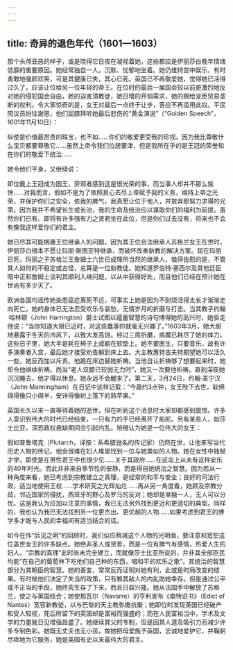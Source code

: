 ```yaml
---
---
---
```

title: 奇异的退色年代（1601—1603）
---




那个头颅丑恶的样子，或是晓得它日夜在凝视着她，这些都应是伊丽莎白晚年情绪低靡的重要原因。她经常独自一人，沉默、忧郁地坐着。她仍维持宫中娱乐，有时勇敢地强颜欢笑，可是其健康已失，其心已死。英国已不再敬爱她，觉得她已活得过久了，应该让位给另一位年轻的帝王。在位时的最后一届国会较以前更激烈地反对她的侵犯国会自由，她的迫害清教徒，她日增的开销需求，她的赐给宠臣贸易垄断的权利。令大家惊奇的是，女王对最后一点终于让步，答应不再滥用此权。平民院议员纷往谢恩，他们屈膝拜听她最后悲伤的“黄金演说”（“Golden Speech”，1601年11月10日）：

纵使是价值最昂贵的珠宝，也不如……你们的敬爱更受我的珍视。因为我比尊敬什么宝贝都要尊敬它……虽然上帝令我们位居要津，但是我所在乎的是王冠的荣誉和在你们的敬爱下统治……



她令他们平身，又继续说：

即位戴上王冠成为国王，旁观者感到这是很光荣的事，而当事人却并不那么愉快……对我而言，假如不是为了依照良心去尽上帝赋予我的义务，维持上帝之光荣，并保护你们之安全，依我的脾气，我真愿让位于他人，并放弃那努力求得的光荣，因为我并不希望长生或长治，我的生命及统治应以谋取你们的福利为前提。虽然你们已有、即将有许多强有力之贤君坐在此位，但是你们过去没有，将来也不会有像我这样爱你们的君主。



她已尽其可能搁置王位继承人的问题，因为其王位合法继承人苏格兰女王在世时，伊丽莎白根本不愿让玛丽·斯图亚特继承，而破坏改奉新教的解决方案。现在玛丽已死，玛丽之子苏格兰王詹姆士六世已成理所当然的继承人，值得告慰的是，不管其人如何的不稳定或古怪，总算是一位新教徒。她知道罗伯特·塞西尔及其他廷臣暗中正和詹姆士谈判其顺利入继问题，以从中获得好处，而且他们已经在预计她在世尚有多少天了。

欧洲各国均谣传她染患癌症离死不远，可事实上她是因为不耐烦活得太长才渐渐走向死亡。她的身体已无法忍受欢乐与哀愁，无情岁月的折磨与打击。当其教子约翰·哈林顿（John Harrington）爵士试图以蕴蓄智慧的诗句博得她的高兴时，她驱走他说：“当你知道大限已近时，对这些蠢事你就毫无兴趣了。”1603年3月，她大胆地暴露于冬天的冷风下，以致大发高烧。经过三周折磨，病魔已耗尽了她的体力。这些日子里，她大半是耗在椅子上或躺在软垫上。她不要医生，只要音乐，故有许多演奏者入宫，最后她才接受劝告躺到床上去。大主教惠特吉夫特期望她可以活久一些，她反而加以斥责。他跪在床边替她祈祷。当他自认祈祷够了想要起来时，她却令他继续祈祷。而当“老人双膝已软弱无力时”，她又一次要他祈祷。直到深夜她沉沉睡去，他才得以休息。她永远不会醒来了。第二天，3月24日，约翰·麦宁汉（John Manningham）在日记中这样记载：“今晨约3点钟，女王陛下去世，软绵绵得像只小绵羊，安详得像树上落下的熟苹果。”

英国长久以来一直等待着她的逝世，但在听到这个消息时大家却都感到震惊。许多人意识到伟大的时代已经结束，一只有力的手已经离开了船舵。另有某些人，如莎士比亚，深恐政权悬缺期间会引起内乱。培根认为她是一位伟大的女王：

假如普鲁塔克（Plutarch，译按：系希腊驰名的传记家）仍然在世，让他来写当代历史人物的传记。他会很难在妇人堆里找到一位与她类似的人物。她在女性中独赋才学，即使是在男性君王中也很少见……关于其政府……在这岛上从未有这样安乐的40年时光。而此并非来自季节性的安静，而是得自她统治之智慧。因为若从一种角度来看，她已考虑到宗教建立之真理，是经常的和平与安全；良好的司法行政，适当地使用王权……学术研究之光辉灿烂……再从另一角度看，她顾及宗教分歧，邻近国家的侵扰，西班牙的野心及罗马的反对；她却是单独一人，无人可以分忧。这是我认为应加以注意的事情，我已无法另外找到更近和更适切的典型。同样的，我也认为我已无法找到另一位更杰出、更优越的人物……如果考虑到君王的博学多才能与人民的幸福间有适当结合的话。



如今在作“后见之明”的回顾时，我们似应稍减这个人物的光明面，要注意和宽恕这位盖世女王的许多缺点。她绝非圣人或贤哲，而是一位有脾气有感情，热爱人生的妇人。“宗教的真理”此时尚未完全建立，而就像莎士比亚所说的，并非其全部臣民均能“在自己的葡萄林下吃他们自己种的东西，唱和平的欢乐之歌”。其统治的智慧部分为其朝臣的智慧。她的善变，常常反而证明对她有利，此或是时局改变的结果。有时候他们决定了失当的政策，只有赖其敌人的内乱助她幸存。但是通过公平或不正当的手段，她终究生存了下来，而且日益兴隆。她从法国手中解放了苏格兰，使之与英国结合；她使那瓦尔（Navarre）的亨利发布《南特诏书》（Edict of Nantes）宽容新教徒，以与巴黎的天主教弥撒抗衡；她即位时发现英国已经破产和受人轻视，死后所留下的英国却是富裕而强盛的；而在人民富裕当中，学术及文学的力量就日见增强昌盛了。她继续其父的专制，但是因其人道及吸引力而减少许多专制色彩。她既无丈夫也无小孩，故她把母爱施予英国，忠诚地爱护它，并鞠躬尽瘁地为它服务，她是英国有史以来最伟大的君主。